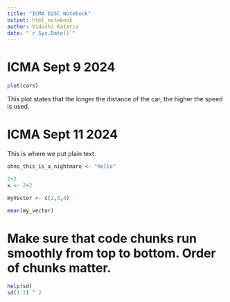 ```yaml
---
title: "ICMA D2SC Notebook"
output: html_notebook
author: Vidushi Kataria
date: "`r Sys.Date()`"
---
```

# ICMA Sept 9 2024

```r
plot(cars)
```

This plot states that the longer the distance of the car, the higher the speed is used.

# ICMA Sept 11 2024

This is where we put plain text.

```r
ohno_this_is_a_nightmare <- "hello"
```

```r
2+2
x <- 2+2
```

```r
myVector <- c(2,3,4)
```


```r
mean(my_vector)
```

# Make sure that code chunks run smoothly from top to bottom. Order of chunks matter. 

```r
help(sd)
sd(1:2) ^ 2
```

